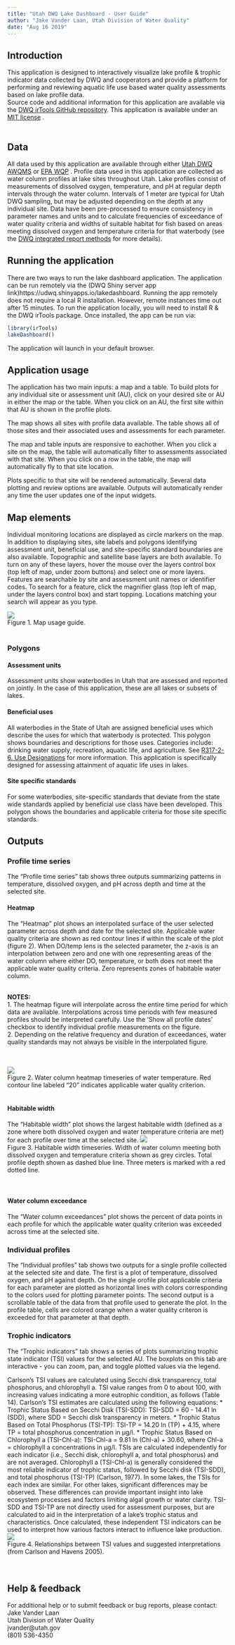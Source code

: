 ```yaml
---
title: "Utah DWQ Lake Dashboard - User Guide"
author: "Jake Vander Laan, Utah Division of Water Quality"
date: "Aug 16 2019"
---
```


## Introduction
This application is designed to interactively visualize lake profile & trophic indicator data collected by DWQ and cooperators and provide a platform for performing and reviewing aquatic life use based water quality assessments based on lake profile data.  
Source code and additional information for this application are available via the [DWQ irTools GitHub repository](https://github.com/utah-dwq/irTools/tree/master/inst/lakeDashboard){target="_blank"}.
This application is available under an [MIT license](https://github.com/utah-dwq/irTools/blob/master/LICENSE){target="_blank"} .  
<br>

## Data
All data used by this application are available through either [Utah DWQ AWQMS](https://awqms.utah.gov){target="_blank"} or [EPA WQP](https://www.waterqualitydata.us/){target="_blank"} .
Profile data used in this application are collected as water column profiles at lake sites throughout Utah.
Lake profiles consist of measurements of dissolved oxygen, temperature, and pH at regular depth intervals through the water column. Intervals of 1 meter are typical
for Utah DWQ sampling, but may be adjusted depending on the depth at any individual site. Data have been pre-processed to ensure consistency in parameter names and units
and to calculate frequencies of exceedance of water quality criteria and widths of suitable habitat for fish based on
areas meeting dissolved oxygen and temperature criteria for that waterbody (see the [DWQ integrated report methods](https://documents.deq.utah.gov/water-quality/monitoring-reporting/integrated-report/DWQ-2019-005601.pdf){target="_blank"} for more details).
<br>

## Running the application
There are two ways to run the lake dashboard application. The application can be run remotely via the (DWQ Shiny server app link)[https://udwq.shinyapps.io/lakedashboard]{target="_blank"}. Running the app remotely does not require 
a local R installation. However, remote instances time out after 15 minutes. To run the application locally, you will need to install R & the DWQ irTools package. Once installed, the app can be run via:
```r
library(irTools)
lakeDashboard()
```

The application will launch in your default browser.

## Application usage
The application has two main inputs: a map and a table. To build plots for any individual site or assessment unit (AU), click on your desired site or AU in either the map or the table. When you click on an AU, the first site 
within that AU is shown in the profile plots.  

The map shows all sites with profile data available. The table shows all of those sites and their associated uses and assessments for each parameter.  

The map and table inputs are responsive to eachother. When you click a site on the map, the table will automatically filter to assessments associated with that site.
When you click on a row in the table, the map will automatically fly to that site location.  

Plots specific to that site will be rendered automatically. Several data plotting and review options are available.
Outputs will automatically render any time the user updates one of the input widgets.
<br>

## Map elements
Individual monitoring locations are displayed as circle markers on the map.
In addition to displaying sites, site labels and polygons identifying assessment unit, beneficial use, and site-specific standard boundaries are also available. Topographic and satellite base layers are both available. 
To turn on any of these layers, hover the mouse over the layers control box (top left of map, under zoom buttons) and select one or more layers.
Features are searchable by site and assessment unit names or identifier codes. To search for a feature, click the magnifier glass (top left of map, under the layers control box) and start topping.
Locations matching your search will appear as you type.  

![](map.png)  
Figure 1. Map usage guide.
<br>
<br>

### Polygons
#### Assessment units
Assessment units show waterbodies in Utah that are assessed and reported on jointly. In the case of this application, these are all lakes or subsets of lakes.

#### Beneficial uses
All waterbodies in the State of Utah are assigned beneficial uses which describe the uses for which that waterbody is protected.
This polygon shows boundaries and descriptions for those uses. Categories include: drinking water supply, recreation, aquatic life, and agriculture.
See [R317-2-6. Use Designations](https://rules.utah.gov/publicat/code/r317/r317-002.htm#T8){target="_blank"} for more information. This application is specifically designed
for assessing attainment of aquatic life uses in lakes.

#### Site specific standards
For some waterbodies, site-specific standards that deviate from the state wide standards applied by beneficial use class have been developed.
This polygon shows the boundaries and applicable criteria for those site specific standards.
<br>


## Outputs
### Profile time series
The "Profile time series" tab shows three outputs summarizing patterns in temperature, dissolved oxygen, and pH across depth and time at the selected site.
<br>

#### Heatmap
The "Heatmap" plot shows an interpolated surface of the user selected parameter across depth and date for the selected site.  Applicable water quality criteria are shown as red contour
lines if within the scale of the plot (figure 2). When DO/temp lens is the selected parameter, the z-axis is an interpolation between zero and one with one representing areas of the water column
where either DO, temperature, or both does not meet the applicable water quality criteria. Zero represents zones of habitable water column.  

<br>
**NOTES:**  
1. The heatmap figure will interpolate across the entire time period for which data are available. Interpolations across time periods with few measured profiles should be interpreted carefully.  Use the 'Show all profile dates' checkbox to identify individual profile measurements on the figure.  
2. Depending on the relative frequency and duration of exceedances, water quality standards may not always be visible in the interpolated figure.  

<br>  
![](heatmap.png)  
Figure 2. Water column heatmap timeseries of water temperature. Red contour line labeled "20" indicates applicable water quality criterion.
<br>
<br>

#### Habitable width
The "Habitable width" plot shows the largest habitable width (defined as a zone where both dissolved oxygen and
water temperature criteria are met) for each profile over time at the selected site.
![](hab_width.png)  
Figure 3. Habitable width timeseries. Width of water column meeting both dissolved oxygen and temperature criteria shown as grey circles.
Total profile depth shown as dashed blue line. Three meters is marked with a red dotted line.  
<br>
<br>

#### Water column exceedance
The "Water column exceedances" plot shows the percent of data points in each profile for which
the applicable water quality criterion was exceeded across time at the selected site.
<br>


### Individual profiles
The "Individual profiles" tab shows two outputs for a single profile collected at the selected site and date.
The first is a plot of temperature, dissolved oxygen, and pH against depth. On the single orofile plot applicable criteria for each parameter are plotted as horizontal lines
with colors corresponding to the colors used for plotting parameter points. The second output is a scrollable table of the data from that profile used to generate the plot.
In the profile table, cells are colored orange when a water quality criteron is exceeded for that parameter at that depth.
<br>


### Trophic indicators
The "Trophic indicators" tab shows a series of plots summarizing trophic state indicator (TSI) values for the selected AU. The boxplots on this tab are interactive - you can zoom, pan, and toggle plotted values via the legend.  

Carlson's TSI values are calculated using Secchi disk transparency, total phosphorus, and chlorophyll a. TSI value ranges from 0 to about 100, with increasing values indicating a more eutrophic condition, as follows (Table 14).
Carlson's TSI estimates are calculated using the following equations:
* Trophic Status Based on Secchi Disk (TSI-SDD): TSI-SDD = 60 - 14.41 ln (SDD), where SDD = Secchi disk transparency in meters.
* Trophic Status Based on Total Phosphorus (TSI-TP): TSI-TP = 14.20 ln (TP) + 4.15, where TP = total phosphorus concentration in µg/l.
* Trophic Status Based on Chlorophyll a (TSI-Chl-a): TSI-Chl-a = 9.81 ln (Chl-a) + 30.60, where Chl-a = chlorophyll a concentrations in μg/l.
TSIs are calculated independently for each indicator (i.e., Secchi disk, chlorophyll a, and total phosphorus) and are not averaged. 
Chlorophyll a (TSI-Chl-a) is generally considered the most reliable indicator of trophic status, followed by Secchi disk (TSI-SDD), and total phosphorus (TSI-TP) (Carlson, 1977). 
In some lakes, the TSIs for each index are similar. For other lakes, significant differences may be observed. These differences can provide important insight into lake ecosystem processes and factors limiting algal growth or water clarity. 
TSI-SDD and TSI-TP are not directly used for assessment purposes, but are calculated to aid in the interpretation of a lake’s trophic status and characteristics.
Once calculated, these independent TSI indicators can be used to interpret how various factors interact to influence lake production.
![](tsi_table.png)  
Figure 4. Relationships between TSI values and suggested interpretations (from Carlson and Havens 2005).  
<br>
<br>



## Help & feedback
For additional help or to submit feedback or bug reports, please contact:  
Jake Vander Laan  
Utah Division of Water Quality  
jvander@utah.gov  
(801) 536-4350
